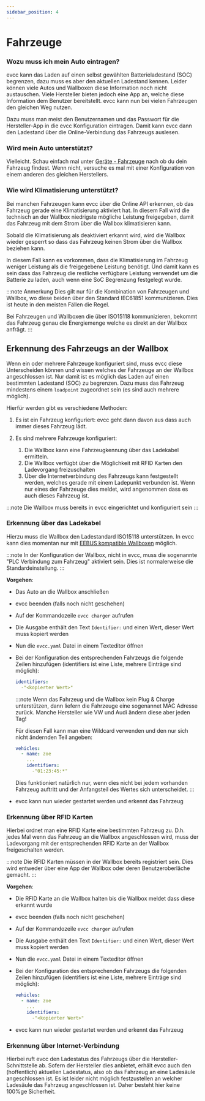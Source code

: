 ```yaml
---
sidebar_position: 4
---
```


# Fahrzeuge

### Wozu muss ich mein Auto eintragen?

evcc kann das Laden auf einen selbst gewählten Batterieladestand (SOC) begrenzen, dazu muss es aber den aktuellen Ladestand kennen. Leider können viele Autos und Wallboxen diese Information noch nicht austauschen. Viele Hersteller bieten jedoch eine App an, welche diese Information dem Benutzer bereitstellt. evcc kann nun bei vielen Fahrzeugen den gleichen Weg nutzen.

Dazu muss man meist den Benutzernamen und das Passwort für die Hersteller-App in die evcc Konfiguration eintragen. Damit kann evcc dann den Ladestand über die Online-Verbindung das Fahrzeugs auslesen.

### Wird mein Auto unterstützt?

Vielleicht. Schau einfach mal unter [Geräte - Fahrzeuge](/docs/devices/vehicles) nach ob du dein Fahrzeug findest. Wenn nicht, versuche es mal mit einer Konfiguration von einem anderen des gleichen Herstellers.

### Wie wird Klimatisierung unterstützt?

Bei manchen Fahrzeugen kann evcc über die Online API erkennen, ob das Fahrzeug gerade eine Klimatisierung aktiviert hat. 
In diesem Fall wird die technisch an der Wallbox niedrigste mögliche Leistung freigegeben, damit das Fahrzeug mit dem Strom über die Wallbox klimatisieren kann.

Sobald die Klimatisierung als deaktiviert erkannt wird, wird die Wallbox wieder gesperrt so dass das Fahrzeug keinen Strom über die Wallbox beziehen kann.

In diesem Fall kann es vorkommen, dass die Klimatisierung im Fahrzeug weniger Leistung als die freigegebene Leistung benötigt.
Und damit kann es sein dass das Fahrzeug die restliche verfügbare Leistung verwendet um die Batterie zu laden, auch wenn eine SoC Begrenzung festgelegt wurde.

:::note Anmerkung
Dies gilt nur für die Kombination von Fahrzeugen und Wallbox, wo diese beiden über den Standard IEC61851 kommunizieren. Dies ist heute in den meisten Fällen die Regel.

Bei Fahrzeugen und Wallboxen die über ISO15118 kommunizieren, bekommt das Fahrzeug genau die Energiemenge welche es direkt an der Wallbox anfrägt.
:::

## Erkennung des Fahrzeugs an der Wallbox

Wenn ein oder mehrere Fahrzeuge konfiguriert sind, muss evcc diese Unterscheiden können und wissen welches der Fahrzeuge an der Wallbox angeschlossen ist. Nur damit ist es möglich das Laden auf einen bestimmten Ladestand (SOC) zu begrenzen. Dazu muss das Fahrzeug mindestens einem `loadpoint` zugeordnet sein (es sind auch mehrere möglich).

Hierfür werden gibt es verschiedene Methoden:

1. Es ist ein Fahrzeug konfiguriert: evcc geht dann davon aus dass auch immer dieses Fahrzeug lädt.
2. Es sind mehrere Fahrzeuge konfiguriert:
  
   1. Die Wallbox kann eine Fahrzeugkennung über das Ladekabel ermitteln.
   2. Die Wallbox verfügbt über die Möglichkeit mit RFID Karten den Ladevorgang freizuschalten
   3. Über die Internetverbindung des Fahrzeugs kann festgestellt werden, welches gerade mit einem Ladepunkt verbunden ist. Wenn nur eines der Fahrzeuge dies meldet, wird angenommen dass es auch dieses Fahrzeug ist.

:::note
Die Wallbox muss bereits in evcc eingerichtet und konfiguriert sein
:::

### Erkennung über das Ladekabel

Hierzu muss die Wallbox den Ladestandard ISO15118 unterstützen. In evcc kann dies momentan nur mit [EEBUS kompatible Wallboxen](/docs/devices/chargers#eebus-experimental) möglich.

:::note
In der Konfiguration der Wallbox, nicht in evcc, muss die sogenannte "PLC Verbindung zum Fahrzeug" aktiviert sein. Dies ist normalerweise die Standardeinstellung.
:::

**Vorgehen**:

- Das Auto an die Wallbox anschließen
- evcc beenden (falls noch nicht geschehen)
- Auf der Kommandozeile `evcc charger` aufrufen
- Die Ausgabe enthält den Text `Identifier:` und einen Wert, dieser Wert muss kopiert werden
- Nun die `evcc.yaml` Datei in einem Texteditor öffnen
- Bei der Konfiguration des entsprechenden Fahrzeugs die folgende Zeilen hinzufügen (identifiers ist eine Liste, mehrere Einträge sind möglich):

  ```yaml
  identifiers: 
    -"<kopierter Wert>"
  ```

  :::note
  Wenn das Fahrzeug und die Wallbox kein Plug & Charge unterstützen, dann liefern die Fahrzeuge eine sogenannet MAC Adresse zurück.
  Manche Hersteller wie VW und Audi ändern diese aber jeden Tag!

  Für diesen Fall kann man eine Wildcard verwenden und den nur sich nicht ändernden Teil angeben:
  
  ```yaml
  vehicles:
    - name: zoe
      ...
      identifiers: 
        -"01:23:45:*"
  ```

  Dies funktioniert natürlich nur, wenn dies nicht bei jedem vorhanden Fahrzeug auftritt und der Anfangsteil des Wertes sich unterscheidet.
  :::

- evcc kann nun wieder gestartet werden und erkennt das Fahrzeug

### Erkennung über RFID Karten

Hierbei ordnet man eine RFID Karte eine bestimmten Fahrzeug zu. D.h. jedes Mal wenn das Fahrzeug an die Wallbox angeschlossen wird, muss der Ladevorgang mit der entsprechenden RFID Karte an der Wallbox freigeschalten werden.

:::note
Die RFID Karten müssen in der Wallbox bereits registriert sein. Dies wird entweder über eine App der Wallbox oder deren Benutzeroberläche gemacht.
:::

**Vorgehen**:

- Die RFID Karte an die Wallbox halten bis die Wallbox meldet dass diese erkannt wurde
- evcc beenden (falls noch nicht geschehen)
- Auf der Kommandozeile `evcc charger` aufrufen
- Die Ausgabe enthält den Text `Identifier:` und einen Wert, dieser Wert muss kopiert werden
- Nun die `evcc.yaml` Datei in einem Texteditor öffnen
- Bei der Konfiguration des entsprechenden Fahrzeugs die folgenden Zeilen hinzufügen (identifiers ist eine Liste, mehrere Einträge sind möglich):

  ```yaml
  vehicles:
    - name: zoe
      ...
      identifiers: 
        -"<kopierter Wert>"
  ```
- evcc kann nun wieder gestartet werden und erkennt das Fahrzeug

### Erkennung über Internet-Verbindung

Hierbei ruft evcc den Ladestatus des Fahrzeugs über die Hersteller-Schnittstelle ab. Sofern der Hersteller dies anbietet, erhält evcc auch den (hoffentlich) aktuellen Ladestatus, also ob das Fahrzeug an eine Ladesäule angeschlossen ist. 
Es ist leider nicht möglich festzustellen an welcher Ladesäule das Fahrzeug angeschlossen ist. Daher besteht hier keine 100%ge Sicherheit.
